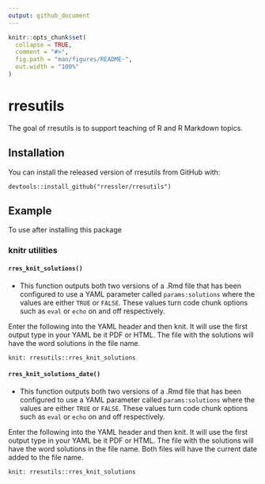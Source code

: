 ```yaml
---
output: github_document
---
```


<!-- README.md is generated from README.Rmd. Please edit that file -->

```r
knitr::opts_chunk$set(
  collapse = TRUE,
  comment = "#>",
  fig.path = "man/figures/README-",
  out.width = "100%"
)
```

# rresutils

<!-- badges: start -->
<!-- badges: end -->

The goal of rresutils is to support teaching of R and R Markdown topics.

## Installation

You can install the released version of rresutils from GitHub with:

``` block
devtools::install_github("rressler/rresutils")

```

## Example

To use after installing this package

### knitr utilities
#### `rres_knit_solutions()`
- This function outputs both two versions of a .Rmd file that has been configured to use a YAML parameter called `params:solutions` where the values are either `TRUE` or `FALSE`. These values turn code chunk options such as `eval` or `echo` on and off respectively.

Enter the following into the YAML header and then knit. It will use the first output type in your YAML be it PDF or HTML. The file with the solutions will have the word solutions in the file name.
```block
knit: rresutils::rres_knit_solutions
```

#### `rres_knit_solutions_date()`
- This function outputs both two versions of a .Rmd file that has been configured to use a YAML parameter called `params:solutions` where the values are either `TRUE` or `FALSE`. These values turn code chunk options such as `eval` or `echo` on and off respectively.

Enter the following into the YAML header and then knit. It will use the first output type in your YAML be it PDF or HTML. The file with the solutions will have the word solutions in the file name. Both files will have the current date added to the file name.
```block
knit: rresutils::rres_knit_solutions
```
